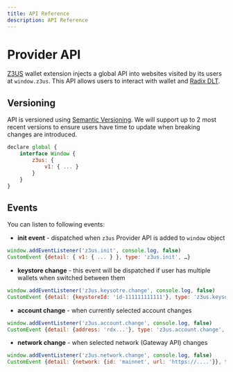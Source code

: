 ```yaml
---
title: API Reference
description: API Reference
---
```



# Provider API

[Z3US](https://z3us.com) wallet extension injects a global API into websites visited by its users at `window.z3us`. This API allows users to interact with wallet and [Radix DLT](https://www.radixdlt.com/).

## Versioning

API is versioned using [Semantic Versioning](https://semver.org/). We will support up to 2 most recent versions to ensure users have time to update when breaking changes are introduced.


```js
declare global {
	interface Window {
		z3us: {
			v1: { ... }
		}
	}
}
```

## Events
You can listen to following events:

- **init event** - dispatched when `z3us` Provider API is added to `window` object


```js
window.addEventListener('z3us.init', console.log, false)
CustomEvent {detail: { v1: { ... } }, type: 'z3us.init', …}
```

- **keystore change** - this event will be dispatched if user has multiple wallets when switched between them


```js
window.addEventListener('z3us.keysotre.change', console.log, false)
CustomEvent {detail: {keystoreId: 'id-111111111111'}, type: 'z3us.keysotre.change', …}
```

- **account change** - when currently selected account changes


```js
window.addEventListener('z3us.account.change', console.log, false)
CustomEvent {detail: {address: 'rdx...'}, type: 'z3us.account.change', …}
```

- **network change** - when selected network (Gateway API) changes


```js
window.addEventListener('z3us.network.change', console.log, false)
CustomEvent {detail: {network: {id: 'mainnet', url: 'https://....'}}, type: 'z3us.network.change', …}
```



